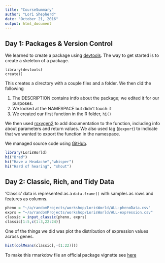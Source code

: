 ```yaml
---
title: "CourseSummary"
author: "Lori Shepherd"
date: "October 21, 2016"
output: html_document
---
```


## Day 1: Packages & Version Control 

We learned to create a package using [devtools][1]. The way to get started is to 
create a skeleton of a package. 

```
library(devtools)
create()
```
This creates a directory with a couple files and a folder. 
We then did the following 

1. The DESCRIPTION contains intfo about the package; we edited it for our 
    purposes. 
2. We looked at the NAMESPACE but didn't touch it 
3. We created our first function in the R folder, `hi()`

We then used [roxygen2][2] to add 
documentation to the function, including info about parameters and return 
values. We also used tag (`@export`) to indicate that we wanted to export the 
function in the namespace. 

We managed source code using [GitHub][3]. 

```r
library(LorisWorld)
hi("Brad")
hi("Have a Headache","whisper")
hi("Hard of hearing", "shout")
```

## Day 2: Classic, Rich, and Tidy Data

'Classic' data is represented as a `data.frame()` with samples as rows and 
features as columns. 

```r
pheno = "~/a/randomProjects/workshop/LorisWorld/ALL-phenoData.csv"
exprs = "~/a/randomProjects/workshop/LorisWorld/ALL-expression.csv"
classic = input_classic(pheno, exprs)
classic[1:5,c(1:3,22:24)]
```

One of the things we did was plot the distribution of expression values across
genes. 

```r
hist(colMeans(classic[,-(1:22)]))
```

To make this rmarkdow file an official package vignette see [here][4]

[1]: https://cran.r-project.org/web/packages/devtools/index.html
[2]: https://cran.r-project.org/package=roxygen2
[3]: https://github.com
[4]: http://rmarkdown.rstudio.com/package_vignette_format.html
